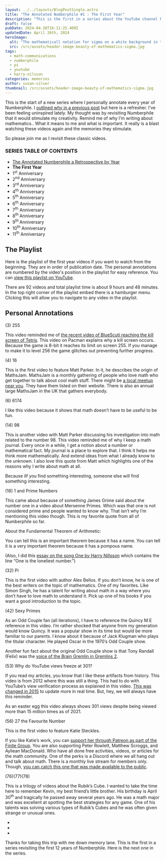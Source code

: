 ```yaml
---
layout: ../../layouts/BlogPostSingle.astro
title: "The Annotated Numberphile #1 : The First Year"
description: "This is the first in a series about the YouTube channel Numberphile. We are revisting each year and personally annotating our favorite videos. "
draft: false
pubDate: 2024-04-26T16:11:25.409Z
updatedDate: April 26th, 2024
heroImage:
  alt: "The mathematicall notation for sigma on a white background in the colors of pink and green."
  src: /src/assets/header-image-beauty-of-mathematics-sigma.jpg
tags:
  - math-communications
  - numberphile
  - pi
  - youtube
  - harry-nilsson
categories: memories
author: susan-silver
thumbnail: /src/assets/header-image-beauty-of-mathematics-sigma.jpg
---
```


This is the start of a new series where I personally annotate every year of Numberphile. I [outlined why in a previous post](https://beautyofmathematics.com/the-annotated-numberphile-a-retrospective-by-year/) but here is a refresher. I’ve been feeling uninspired lately. My thought was by revisiting Numberphile that it would stimulate my creativity. Remind me of why I’m writing about mathematics.. What it means to me and what is important. It really is a blast watching these videos again and the memories they stimulate. 

So please join me as I revisit these classic videos. 


### SERIES TABLE OF CONTENTS

* [The Annotated Numberphile a Retrospective by Year](https://beautyofmathematics.com/the-annotated-numberphile-a-retrospective-by-year/)
* **The First Year** 
* 1<sup>st</sup> Anniversary
* 2<sup>nd</sup> Anniversary
* 3<sup>rd</sup> Anniversary
* 4<sup>th</sup> Anniversary
* 5<sup>th</sup> Anniversary
* 6<sup>th</sup> Anniversary
* 7<sup>th</sup> Anniversary
* 8<sup>th </sup>Anniversary
* 9<sup>th </sup>Anniversary
* 10<sup>th</sup> Anniversary
* 11<sup>th</sup>  Anniversary


## The Playlist

Here is the playlist of the first year videos if you want to watch from the beginning. They are in order of publication date. The personal annotations are numbered by the video's position in the playlist for easy reference. You can [view this playlist on YouTube](https://www.youtube.com/playlist?list=PLLL_2f0y97l-MSa9RNpfvCeN00gpeQsWO). 

There are 92 videos and total playlist time is about 9 hours and 48 minutes. In the top right corner of the playlist embed there is a hamburger menu. Clicking this will allow you to navigate to any video in the playlist. 

<PlaylistOne />


## Personal Annotations

(3) 255 

<YouTube id="https://youtu.be/umYvFdU54Po?si=Hz8rPMc9vu-DQ7aw" />

This video reminded me of [the recent video of BlueScuti reaching the kill screen of Tetris](https://arstechnica.com/gaming/2024/01/someone-has-finally-beaten-nes-tetris/). This video on Pacman explains why a kill screen occurs. Because the game is 8-bit it reaches its limit on screen 255. If you manage to make it to level 256 the game glitches out preventing further progress. 

(4) 16

<YouTube id="https://youtu.be/mLQNvuZH3GU?si=XPCKK7TRBJv52cza" />

This is the first video to feature Matt Parker. In it, he describes the origin of MathsJam.  MathsJam is a monthly gathering of people who love math who get together to talk about cool math stuff. There might be [a local meetup near you](https://www.mathsjam.com/). They have them listed on their website. There is also an annual large MathsJam in the UK that gathers everybody. 

(6) 6174 

<YouTube id="https://youtu.be/d8TRcZklX_Q?si=gV8Vu9t8udj2Q91H" />

I like this video because it shows that math doesn’t have to be useful to be fun. 

(14) 98

<YouTube id="https://youtu.be/hiOMtBrH8pc?si=LYoW9j5Pcp1vRuVo" />

This is another video with Matt Parker discussing his investigation into math related to the number 98. This video reminded me of why I keep a math journal. Every once in a while, I get a notion about a number or mathematical fact. My journal is a place to explore that. I think it helps me think more mathematically. And extend ideas from what I already know to the unknown. I also love this quote from Matt which highlights one of the reasons why I write about math at all.

<BlockQuoteQuote cite="- Matt Parker">
Because iIf you find something interesting, someone else will find something interesting.
</ BlockQuoteQuote>

(18) 1 and Prime Numbers

<YouTube id="https://youtu.be/IQofiPqhJ_s?si=UP1MVhaY-FvfC1j8" />

This came about because of something James Grime said about the number one in a video about Mersenne Primes. Which was that one is not considered prime and people wanted to know why. That isn’t why I’m mentioning this video though. This is my favorite quote from all of Numberphile so far. 

About the Fundamental Theorem of Arithmetic:

<BlockQuoteQuote cite="- James Grime">
You can tell this is an important theorem because it has a name. You can tell it is a very important theorem because it has a pompous name.
</ BlockQuoteQuote>

(Also, I did this [essay on the song One by Harry Nillsson](https://beautyofmathematics.com/one-harry-nilsson/) which contains the line “One is the loneliest number.”)

(32) Pi

<YouTube id="https://youtu.be/yJ-HwrOpIps?si=PdIzw_xxphAGjR2Y" />

This is the first video with author Alex Bellos. If you don’t know, he is one of the best writers on the topic of mathematics. One of my favorites. Like Simon Singh, he has a talent for writing about math in a way where you don’t have to love math to understand it. Pick up one of his books if you want a good introduction to the topic. 

(42) Sexy Primes

<YouTube id="https://youtu.be/WJ12DYBuazY?si=w_Pk2SkObvAvSKKu" />

As an Odd Couple fan (all iterations), I have to reference the Quincy M.E reference in this video. I’m rather shocked that anyone from my generation would know Quincy. It was a popular show in its time but would be more familiar to our parents. I know about it because of Jack Klugman who plays the titular character. He played Oscar in the 1970’s Odd Couple show. 

Another fun fact about the original Odd Couple show is that Tony Randall (Felix) was the [voice of the Brain Gremlin in Gremlins 2](https://www.youtube.com/watch?v=cdNFRncAAw0). 

(53) Why do YouTube views freeze at 301?

<YouTube id="https://youtu.be/oIkhgagvrjI?si=z5tqDLlcyffMH8ow" />

If you read my articles, you know that I like these artifacts from history. This video is from 2012 where this was still a thing. This had to do with YouTube’s view verification process as explained in this video. [This was changed in 2015](https://www.theverge.com/2015/8/5/9100759/youtube-301-view-count-freeze-going-away) to update more in real time. But, hey, we will always have this reminder.

As an easter egg this video always shows 301 views despite being viewed more than 15 million times as of 2021. 

(56) 27 the Favourite Number

<YouTube id="https://youtu.be/euAHY9hqRN4?si=qI6-HzDJSvermQeP" />

This is the first video to feature Katie Steckles. 

If you like Katie’s work, you can [support her through Patreon as part of the Finite Group](https://www.patreon.com/FiniteGroup/posts). You are also supporting Peter Rowlett, Matthew Scroggs, and Ayliean MacDonald. Who have all done free activities, videos, or articles for the math community. One of the perks is a Discord where we all hang out and talk about math. There is a monthly live stream for members only. Though, [you can catch this one that was made available to the public](https://www.youtube.com/watch?v=mLvU30I03ZY). 

(76)(77)(78)

This is a trilogy of videos about the Rubik’s Cube. I wanted to take the time here to remember Kevin, my best friend’s little brother. His birthday is April 30<sup>th </sup>and tragically he passed away several years ago. He was a math major and was excellent at spotting the best strategies for any game. One of his talents was solving various types of Rubik’s Cubes and he was often given strange or unusual ones. 

- <YouTube id="https://youtu.be/QV9k6dRQQe4?si=-hvSgl2ACNcT8pYB" />

- <YouTube id="https://youtu.be/yF2J39Xny4Q?si=J5OxlMlc-5OVXw7I" />

- <YouTube id="https://youtu.be/BTyzE-NDga8?si=QQfIhWWFBZaGp9Lv" />

Thanks for taking this trip with me down memory lane. This is the first in a series revisiting the first 12 years of Numberphile. Here is the next one in the series. 

<RelatedArticles oneTitle="Turn Math Anxiety Into Awe Improving Your Health for Pi Day" oneURL="/turn-math-anxiety-into-awe-and-improve-your-health-for-pi-day" twoTitle="25 Math Love Songs and Other Mathematically Themed Videos" twoURL="/math-love-songs" threeTitle="10 Videos That Show the Secrets of Dice" threeURL="/10-videos-secrets-of-dice"  />

